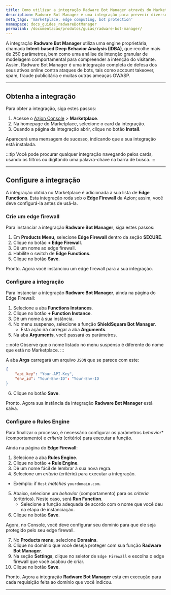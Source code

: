 ```yaml
---
title: Como utilizar a integração Radware Bot Manager através do Marketplace da Azion
description: Radware Bot Manager é uma integração para prevenir diversos ataques online.
meta_tags: 'marketplace, edge computing, bot protection'
namespace: docs_guides_radwareBotManager
permalink: /documentacao/produtos/guias/radware-bot-manager/
---
```


A integração **Radware Bot Manager** utiliza uma engine proprietária, chamada **Intent-based Deep Behavior Analysis (IDBA)**, que recolhe mais de 250 parâmetros, bem como uma análise de intenção granular de modelagem comportamental para compreender a intenção do visitante. Assim, Radware Bot Manager é uma integração completa de defesa dos seus ativos online contra ataques de bots, tais como account takeover, spam, fraude publicitária e muitas outras ameaças OWASP.

---

## Obtenha a integração

Para obter a integração, siga estes passos:

1. Acesse o [Azion Console](/pt-br/documentacao/produtos/guias/como-acessar-o-azion-console/) > **Marketplace**.
2. Na homepage do Marketplace, selecione o card da integração.
3. Quando a página da integração abrir, clique no botão **Install**.

Aparecerá uma mensagem de sucesso, indicando que a sua integração está instalada.

:::tip
Você pode procurar qualquer integração navegando pelos cards, usando os filtros ou digitando uma palavra-chave na barra de busca.
:::

---

## Configure a integração

A integração obtida no Marketplace é adicionada à sua lista de **Edge Functions**. Esta integração roda sob o **Edge Firewall** da Azion; assim, você deve configurá-la antes de usá-la.

### Crie um edge firewall

Para instanciar a integração **Radware Bot Manager**, siga estes passos:

1. Em **Products Menu**, selecione **Edge Firewall** dentro da seção **SECURE**.
2. Clique no botão **+ Edge Firewall**.
3. Dê um nome ao edge firewall.
4. Habilite o switch de **Edge Functions**.
5. Clique no botão **Save**.

Pronto. Agora você instanciou um edge firewall para a sua integração.

### Configure a integração

Para instanciar a integração **Radware Bot Manager**, ainda na página do Edge Firewall:

1. Selecione a aba **Functions Instances**.
2. Clique no botão **+ Function Instance**.
3. Dê um nome à sua instância.
4. No menu suspenso, selecione a função **ShieldSquare Bot Manager**.
    - Esta ação irá carregar a aba **Arguments**.
5. Na aba **Arguments**, você passará os parámetros.

:::note
Observe que o nome listado no menu suspenso é diferente do nome que está no Marketplace.
:::

A aba **Args** carregará um arquivo `JSON` que se parece com este:

```json
{
    "api_key": "Your-API-Key",
    "env_id": "Your-Env-ID": "Your-Env-ID
}
```

6. Clique no botão **Save**.

Pronto. Agora sua instância da integração **Radware Bot Manager** está salva.

### Configure o Rules Engine

Para finalizar o processo, é necessário configurar os parâmetros *behavior** (comportamento) e *criteria* (critério) para executar a função.

Ainda na página do **Edge Firewall**:

1. Selecione a aba **Rules Engine**.
2. Clique no botão **+ Rule Engine**.
3. Dê um nome fácil de lembrar à sua nova regra.
4. Selecione um *criteria* (critério) para executar a integração.
  - Exemplo: if `Host` *matches* `yourdomain.com`.
5. Abaixo, selecione um *behavior* (comportamento) para os *criteria* (critérios). Neste caso, será **Run Function**.
   - Selecione a função adequada de acordo com o nome que você deu na etapa de instanciação.
6. Clique no botão **Save**.

Agora, no Console, você deve configurar seu domínio para que ele seja protegido pelo seu edge firewall.

7. No **Products menu**, selecione **Domains**.
8. Clique no domínio que você deseja proteger com sua função **Radware Bot Manager**.
9. Na seção **Settings**, clique no seletor de `Edge Firewall` e escolha o edge firewall que você acabou de criar.
10. Clique no botão **Save**.

Pronto. Agora a integração **Radware Bot Manager** está em execução para cada requisição feita ao domínio que você indicou.

---
